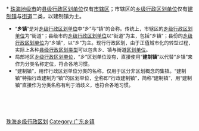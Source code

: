[[Category:珠海乡级行政区划|]]
[[Category:广东乡镇|Category:广东乡镇]]
{{catmore|珠海市|广东省珠海市}}
<br>{{hideh
|Head = [[珠海市|珠海]][[:Category:珠海市辖区|各区]]所辖[[:Category:珠海街道_(行政区划)|街道]]与[[:Category:珠海建制镇|镇]]
|FrameStyle   = border:solid 1px #000080;
|HeadStyle    = text-align:center;background:transparent;
|ContentStyle = background: #99CCFF;
}}<br>
* [[珠海市|珠海地级市]]的[[县级行政区|县级行政区划单位]]仅有[[:Category:珠海市辖区|市辖区]]；市辖区的[[:Category:珠海乡级行政区划|乡级行政区划单位]]仅有[[:Category:珠海建制镇|建制镇]]与[[:Category:珠海街道_(行政区划)|街道]]二类，以建制镇为主。
* <font size="2" >“'''乡镇'''”是对[[乡级行政区划|乡级行政区划单位]]中“乡”与“镇”的合称。传统上，市辖区的[[乡级行政区划|乡级行政区划单位]]为“街道”；县级市的[[乡级行政区划|乡级行政区划单位]]以“街道”为主，包括“乡镇”；县份的[[乡级行政区划|乡级行政区划单位]]为“乡镇”，以“乡”为主。现行行政区划，由于正值城市化的转型过程，实际上各种[[县级行政区|县级行政区划类型]]可以包含乡、镇与街道[[乡级行政区划|区划单位]]。</font>
* <font size="2">局部地区[[乡级行政区划|乡级行政区划单位]]，“乡”区划单位没有，直接使用“'''建制镇'''”以代替“乡镇”来作为分类名称定位，符合各地习惯。</font>
* <font size="2">“建制镇”，用作行政区划单位分类的名称，仅用于区分非区划概念的集镇。“建制镇”特指行政建制为“镇”的区划单位，全称即“行政建制镇”，简称“建制镇”，用“建制镇”直接作为分类名称有利于消歧义，也符合各地习惯。</font><br>
{{珠海市香洲区行政区划|state =expanded}}<br>
{{珠海市斗门区行政区划|state =expanded}}<br>
{{珠海市金湾区行政区划|state =expanded}}<br>
{{hidef}}